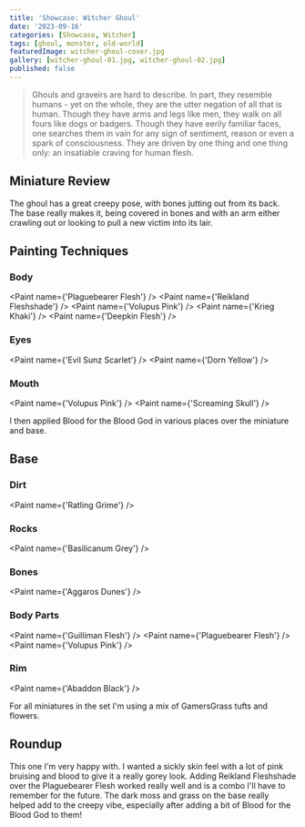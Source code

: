 ```yaml
---
title: 'Showcase: Witcher Ghoul'
date: '2023-09-16'
categories: [Showcase, Witcher]
tags: [ghoul, monster, old-world]
featuredImage: witcher-ghoul-cover.jpg
gallery: [witcher-ghoul-01.jpg, witcher-ghoul-02.jpg]
published: false
---
```



> Ghouls and graveirs are hard to describe. In part, they resemble humans - yet on the whole, they are the utter
> negation of all that is human. Though they have arms and legs like men, they walk on all fours like dogs or badgers.
> Though they have eerily familiar faces, one searches them in vain for any sign of sentiment, reason or even a spark
> of consciousness. They are driven by one thing and one thing only: an insatiable craving for human flesh.

## Miniature Review

The ghoul has a great creepy pose, with bones jutting out from its back. The base really makes it, being covered in
bones and with an arm either crawling out or looking to pull a new victim into its lair.

## Painting Techniques

### Body

<Paint name={'Plaguebearer Flesh'} />
<Paint name={'Reikland Fleshshade'} />
<Paint name={'Volupus Pink'} />
<Paint name={'Krieg Khaki'} />
<Paint name={'Deepkin Flesh'} />

### Eyes

<Paint name={'Evil Sunz Scarlet'} />
<Paint name={'Dorn Yellow'} />

### Mouth

<Paint name={'Volupus Pink'} />
<Paint name={'Screaming Skull'} />

I then applied Blood for the Blood God in various places over the miniature and base.

## Base

### Dirt

<Paint name={'Ratling Grime'} />

### Rocks

<Paint name={'Basilicanum Grey'} />

### Bones

<Paint name={'Aggaros Dunes'} />

### Body Parts

<Paint name={'Guilliman Flesh'} />
<Paint name={'Plaguebearer Flesh'} />
<Paint name={'Volupus Pink'} />

### Rim

<Paint name={'Abaddon Black'} />

For all miniatures in the set I'm using a mix of GamersGrass tufts and flowers.

## Roundup

This one I'm very happy with. I wanted a sickly skin feel with a lot of pink bruising and blood to give it a really
gorey look. Adding Reikland Fleshshade over the Plaguebearer Flesh worked really well and is a combo I'll have to
remember for the future. The dark moss and grass on the base really helped add to the creepy vibe, especially after
adding a bit of Blood for the Blood God to them!
